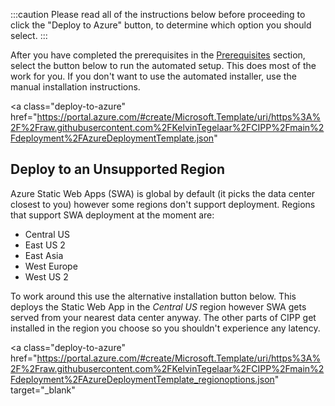 
:::caution
Please read all of the instructions below before proceeding to click the "Deploy to Azure" button, to determine which option you should select.
:::

After you have completed the prerequisites in the [Prerequisites](../prerequisites/) section, select the button below to run the automated setup. This does most of the work for you. If you don't want to use the automated installer, use the manual installation instructions.

<a
  class="deploy-to-azure"
  href="https://portal.azure.com/#create/Microsoft.Template/uri/https%3A%2F%2Fraw.githubusercontent.com%2FKelvinTegelaar%2FCIPP%2Fmain%2Fdeployment%2FAzureDeploymentTemplate.json"
>
  <DeployToAzure />
</a>

## Deploy to an Unsupported Region

Azure Static Web Apps (SWA) is global by default (it picks the data center closest to you) however some regions don't support deployment. Regions that support SWA deployment at the moment are:

- Central US
- East US 2
- East Asia
- West Europe
- West US 2

To work around this use the alternative installation button below. This deploys the Static Web App in the _Central US_ region however SWA gets served from your nearest data center anyway. The other parts of CIPP get installed in the region you choose so you shouldn't experience any latency.

<a
  class="deploy-to-azure"
  href="https://portal.azure.com/#create/Microsoft.Template/uri/https%3A%2F%2Fraw.githubusercontent.com%2FKelvinTegelaar%2FCIPP%2Fmain%2Fdeployment%2FAzureDeploymentTemplate_regionoptions.json"
  target="_blank"
>
  <DeployToAzure />
</a>
